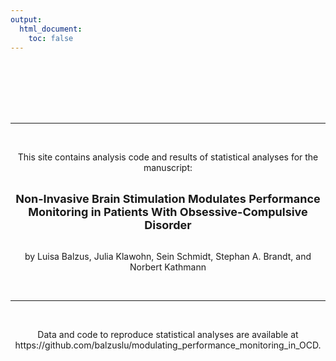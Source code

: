 ```yaml
---
output: 
  html_document:
    toc: false
---
```

<br><br><br><br><br>

<center>

****

<br>

This site contains analysis code and results of statistical analyses for the manuscript:
<br><br>

<font size="4">**Non-Invasive Brain Stimulation Modulates Performance Monitoring in Patients With Obsessive-Compulsive Disorder**</font>
<br><br>

by Luisa Balzus, Julia Klawohn, Sein Schmidt, Stephan A. Brandt, and Norbert Kathmann

<br>

****

<br>

Data and code to reproduce statistical analyses are available at <br> 
https://github.com/balzuslu/modulating_performance_monitoring_in_OCD.

<center>
